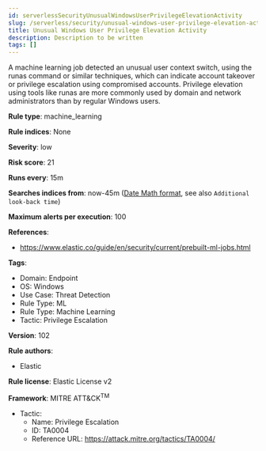 ```yaml
---
id: serverlessSecurityUnusualWindowsUserPrivilegeElevationActivity
slug: /serverless/security/unusual-windows-user-privilege-elevation-activity
title: Unusual Windows User Privilege Elevation Activity
description: Description to be written
tags: []
---
```


<div id="unusual-windows-user-privilege-elevation-activity"></div>

A machine learning job detected an unusual user context switch, using the runas command or similar techniques, which can indicate account takeover or privilege escalation using compromised accounts. Privilege elevation using tools like runas are more commonly used by domain and network administrators than by regular Windows users.

**Rule type**: machine_learning

**Rule indices**: None

**Severity**: low

**Risk score**: 21

**Runs every**: 15m

**Searches indices from**: now-45m ([Date Math format](((ref))/common-options.html#date-math), see also <DocLink id="serverlessSecurityRulesUiCreate" section="set-the-rules-schedule">`Additional look-back time`</DocLink>)

**Maximum alerts per execution**: 100

**References**: 

* https://www.elastic.co/guide/en/security/current/prebuilt-ml-jobs.html

**Tags**: 

* Domain: Endpoint
* OS: Windows
* Use Case: Threat Detection
* Rule Type: ML
* Rule Type: Machine Learning
* Tactic: Privilege Escalation

**Version**: 102

**Rule authors**: 

* Elastic

**Rule license**: Elastic License v2

**Framework**: MITRE ATT&CK<sup>TM</sup>

* Tactic:
    * Name: Privilege Escalation
    * ID: TA0004
    * Reference URL: https://attack.mitre.org/tactics/TA0004/

